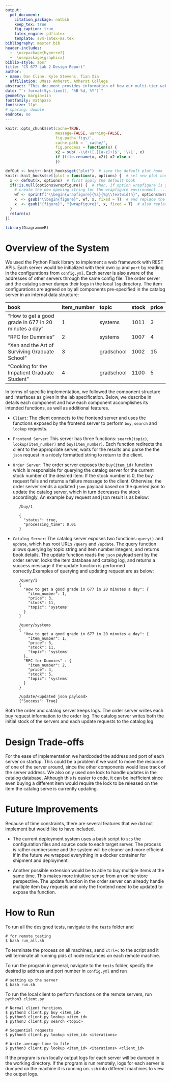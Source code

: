 ---
output: 
  pdf_document:
    citation_package: natbib
    keep_tex: true
    fig_caption: true
    latex_engine: pdflatex
    template: svm-latex-ms.tex
bibliography: master.bib
header-includes:
  -  \usepackage{hyperref}
  -  \usepackage{graphicx}
biblio-style: apsr
title: "CS 677 Lab 2 Design Report"
author:
- name: Dan Cline, Kyle Stevens, Tian Xia
  affiliation: UMass Amherst, Amherst College
abstract: "This document provides information of how our multi-tier web system was designed, the trade-offs involved with our implementation and future improvements that may be made on the system."
date: "`r format(Sys.time(), '%B %d, %Y')`"
geometry: margin=1in
fontfamily: mathpazo
fontsize: 11pt
# spacing: double
endnote: no
---

```{r setup, include=FALSE}
knitr::opts_chunk$set(cache=TRUE,
                      message=FALSE, warning=FALSE,
                      fig.path='figs/',
                      cache.path = '_cache/',
                      fig.process = function(x) {
                      x2 = sub('-\\d+([.][a-z]+)$', '\\1', x)
                      if (file.rename(x, x2)) x2 else x
                      })

defOut <- knitr::knit_hooks$get("plot")  # save the default plot hook
knitr::knit_hooks$set(plot = function(x, options) {  # set new plot hook ...
  x <- defOut(x, options)  # first apply the default hook
  if(!is.null(options$wrapfigure)) {  # then, if option wrapfigure is given ...
    # create the new opening string for the wrapfigure environment ...
    wf <- sprintf("\\begin{wrapfigure}{%s}{%g\\textwidth}", options$wrapfigure[[1]], options$wrapfigure[[2]])
    x  <- gsub("\\begin{figure}", wf, x, fixed = T)  # and replace the default one with it.
    x  <- gsub("{figure}", "{wrapfigure}", x, fixed = T)  # also replace the environment ending
  }
  return(x)
})

library(DiagrammeR)
```


# Overview of the System

We used the Python Flask library to implement a web framework with REST APIs. Each server would be initialized with their own `ip` and `port` by reading in the configurations from `config.yml`. Each server is also aware of the addresses of other servers through the same config file. The order server and the catalog server dumps their logs in the local `log` directory. The item configurations are agreed on by all components pre-specified in the catalog server in an internal data structure:

book                                                    item_number     topic               stock               price
-----------------------------------------------------   -------------   ----------------    ----------------    ----------------
"How to get a good grade in 677 in 20 minutes a day"    1               systems             1011                3
"RPC for Dummies"                                       2               systems             1007                4
"Xen and the Art of Surviving Graduate School"          3               gradschool          1002                15
"Cooking for the Impatient Graduate Student"            4               gradschool          1100                5
-----------------------------------------------------   -------------   ----------------    ----------------    ----------------

\noindent In terms of specific implementation, we followed the component structure and interfaces as given in the lab specification. Below, we describe in details each component and how each component accomplishes its intended functions, as well as additional features.

- `Client`: The client connects to the frontend server and uses the functions exposed by the frontend server to perform `buy`, `search` and `lookup` requests.

- `Frontend Server`: This server has three functions: `search(topic)`, `lookup(item_number)` and `buy(item_number)`. Each function redirects the client to the appropriate server, waits for the results and parse the the `json` request in a nicely formatted string to return to the client.

- `Order Server`: The order server exposes the `buy(item_id)` function which is responsible for querying the catalog server for the current stock number of the desired item. If the stock number is 0, the buy request fails and returns a failure message to the client. Otherwise, the order server sends a updated `json` payload based on the queried json to update the catalog server,  which in turn decreases the stock accordingly. An example buy request and json result is as below:

```
      /buy/1

      {
        "status": true,
        "processing_time": 0.01
      }

```

- `Catalog Server`: The catalog server exposes two functions: `query()` and `update`, which has root URLs `/query` and `/update`. The query function allows querying by topic string and item number integers, and returns book details. The update function reads the `json` payload sent by the order server, locks the item database and catalog log, and returns a success message if the update function is performed correctly.Examples of querying and updating request are as below:

```
      /query/1
      {
        "How to get a good grade in 677 in 20 minutes a day": {
          "item_number": 1,
          "price": 3,
          "stock": 11,
          "topic": 'systems'
        }
      }

      /query/systems
      {
        "How to get a good grade in 677 in 20 minutes a day": {
          "item_number": 1,
          "price": 3,
          "stock": 11,
          "topic": 'systems'
        },
        "RPC for Dummies" : {
          "item_number": 2,
          "price": 4,
          "stock": 5,
          "topic": 'systems'
        }
      }

      /update/<updated json payload>
      {"Success": True}
```
\noindent Both the order and catalog server keeps logs.  The order server writes each buy request information to the order log. The catalog server writes both the initial stock of the servers and each update requests to the catalog log.

# Design Trade-offs

For the ease of implementation we hardcoded the address and port of each server on startup. This could be a problem if we want to move the resource of one of the server around, since the other components would lose track of the server address. We also only used one lock to handle updates in the catalog database. Although this is easier to code, it can be inefficient since even buying a different item would require the lock to be released on the item the catalog serve is currently updating.


# Future Improvements

Because of time constraints, there are several features that we did not implement but would like to have included.

- The current deployment system uses a bash script to `scp` the configuration files and source code to each target server. The process is rather cumbersome and the system will be cleaner and more efficient if in the future we wrapped everything in a docker container for shipment and deployment.

- Another possible extension would be to able to buy multiple items at the same time. This makes more intuitive sense from an online store perspective. The update function in the order server can already handle multiple item buy requests and only the frontend need to be updated to expose the function.

# How to Run

To run all the designed tests, navigate to the `tests` folder and

```{}
# for remote testing
$ bash run_all.sh
```

\noindent To terminate the process on all machines, send `ctrl+c` to the script and it will terminate all running pids of node instances on each remote machine.
\newline

\noindent To run the program in general, navigate to the `tests` folder, specify the desired ip address and port number in `config.yml` and run
```{}
# setting up the server
$ bash run.sh
```

\noindent To run the local client to perform functions on the remote servers, run `python3 client.py`
```{}
# Normal client functions
$ python3 client.py buy <item_id>
$ python3 client.py lookup <item_id>
$ python3 client.py search <topic>

# Sequential requests
$ python3 client.py lookup <item_id> <iterations>

# Write average time to file
$ python3 client.py lookup <item_id> <iterations> <client_id>
```

\noindent If the program is run locally output logs for each server will be dumped in the working directory. If the program is run remotely, logs for each server is dumped on the machine it is running on. `ssh` into different machines to view the output logs.

<!--
# References
\setlength{\parindent}{-0.2in}
\setlength{\leftskip}{0.2in}
\setlength{\parskip}{8pt}
\vspace*{-0.2in}
\noindent
-->

